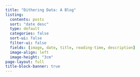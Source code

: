 ```yaml
---
title: "Dithering Data: A Blog"
listing:
  contents: posts
  sort: "date desc"
  type: default
  categories: false
  sort-ui: false
  filter-ui: false
  fields: [image, date, title, reading-time, description]
  image-align: left
  image-height: "3cm"
page-layout: full
title-block-banner: true
---
```



